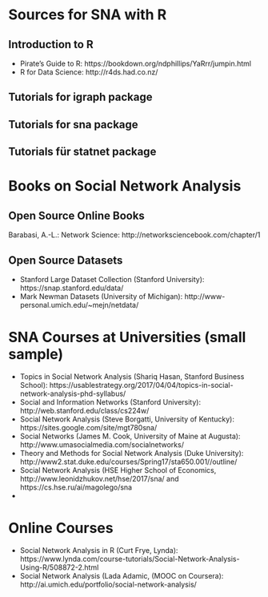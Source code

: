 # Sources for SNA with R

## Introduction to R
* Pirate's Guide to R: https://bookdown.org/ndphillips/YaRrr/jumpin.html
* R for Data Science: http://r4ds.had.co.nz/


## Tutorials for igraph package


## Tutorials for sna package

## Tutorials für statnet package

# Books on Social Network Analysis

## Open Source Online Books
Barabasi, A.-L.: Network Science: http://networksciencebook.com/chapter/1




## Open Source Datasets
* Stanford Large Dataset Collection (Stanford University): https://snap.stanford.edu/data/
* Mark Newman Datasets (University of Michigan): http://www-personal.umich.edu/~mejn/netdata/


# SNA Courses at Universities (small sample)

* Topics in Social Network Analysis (Shariq Hasan, Stanford Business School): https://usablestrategy.org/2017/04/04/topics-in-social-network-analysis-phd-syllabus/
* Social and Information Networks (Stanford University): http://web.stanford.edu/class/cs224w/
* Social Network Analysis (Steve Borgatti, University of Kentucky): https://sites.google.com/site/mgt780sna/
* Social Networks (James M. Cook, University of Maine at Augusta): http://www.umasocialmedia.com/socialnetworks/
* Theory and Methods for Social Network Analysis (Duke University): http://www2.stat.duke.edu/courses/Spring17/sta650.001//outline/
* Social Network Analysis (HSE Higher School of Economics, http://www.leonidzhukov.net/hse/2017/sna/ and https://cs.hse.ru/ai/magolego/sna
*


# Online Courses
* Social Network Analysis in R (Curt Frye, Lynda): https://www.lynda.com/course-tutorials/Social-Network-Analysis-Using-R/508872-2.html
* Social Network Analysis (Lada Adamic, (MOOC on Coursera): http://ai.umich.edu/portfolio/social-network-analysis/
